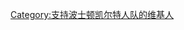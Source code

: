 {{Userbox
  |border-c = #2E8B57
  |border-s = 1
  |id-c     = #fff
  |id-s     = 12
  |id-fc    = #000
  |info-c   = #2E8B57
  |info-s   = 10
  |info-fc  = #FFFFFF
  |id       = <span style="color: Green;">BOS</span>
  |info     = 这个用户是'''[[波士頓塞爾提克|<span style="color: white;">波士頓塞爾提克</span>]]'''的球迷。
}}
[[Category:支持波士顿凯尔特人队的维基人]]